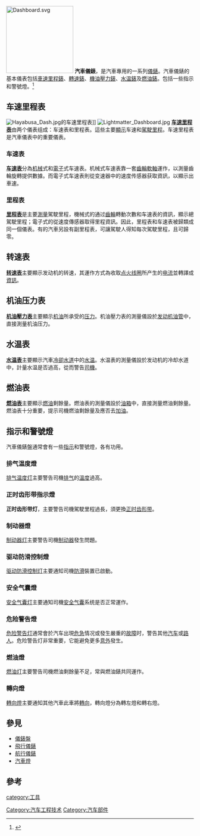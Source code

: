 [[File:Dashboard.svg|180px]]
'''汽車儀錶'''，是汽車專用的一系列[[儀錶|儀錶]]。汽車儀錶的基本儀表包括[[車速里程錶|車速里程錶]]、[[轉速錶|轉速錶]]、[[機油壓力錶|機油壓力錶]]、[[水温錶|水温錶]]及[[燃油錶|燃油錶]]。包括一些指示和警號燈。<ref>{{Cite web |url=http://www.tyai.tyc.edu.tw/am/mtkao/file/car/e/car-e12.pdf |title=汽車儀錶系統 |access-date=2011-12-24 |archive-date=2020-04-25 |archive-url=https://web.archive.org/web/20200425011510/https://www.tyai.tyc.edu.tw/am/mtkao/file/car/e/car-e12.pdf |dead-url=no }}</ref>

==车速里程表==
[[File:Hayabusa_Dash.jpg|thumb]]的车速里程表]]
[[File:Lightmatter_Dashboard.jpg|thumb]]
'''[[车速里程表|车速里程表]]'''由两个儀表组成：车速表和里程表。這些主要[[顯示|顯示]]车速和[[駕駛|駕駛]][[里程|里程]]。车速里程表是汽車儀表中的重要儀表。
===车速表===
'''[[车速表|车速表]]'''分為[[机械|机械]]式和[[電子|電子]]式车速表。机械式车速表靠一套[[齒輪|齒輪]][[軟軸|軟軸]]運作，以測量齒輪旋轉提供數據。而電子式车速表則從变速器中的速度传感器获取資訊，以顯示出車速。
===里程表===
'''[[里程表|里程表]]'''是主要[[測量|測量]]駕駛里程，機械式的通过[[齒輪|齒輪]]轉動次數和车速表的資訊，顯示總駕駛里程；電子式的從速度傳感器取得里程資訊。因此，里程表和车速表被歸類成同一個儀表。有的汽車另設有副里程表，可讓駕駛人得知每次駕駛里程，且可歸零。

==转速表==
'''[[转速表|转速表]]'''主要顯示发动机的转速，其運作方式為收取[[点火线圈|点火线圈]]所产生的[[电流|电流]]並轉譯成[[資訊|資訊]]。
==机油压力表==
'''[[机油壓力表|机油壓力表]]'''主要顯示[[机油|机油]]所承受的[[压力|压力]]。机油壓力表的測量儀設於[[发动机|发动机]][[油管|油管]]中，直接測量机油压力。
==水温表==
'''[[水温表|水温表]]'''主要顯示汽車[[冷卻水道|冷卻水道]]中的[[水温|水温]]。水温表的測量儀設於发动机的冷却水道中，計量水温是否過高，從而警告[[司機|司機]]。
==燃油表==
'''[[燃油表|燃油表]]'''主要顯示[[燃油|燃油]]剩餘量。燃油表的測量儀設於[[油箱|油箱]]中，直接測量燃油剩餘量。燃油表十分重要，提示司機燃油剩餘量及應否去[[加油|加油]]。
==指示和警號燈==
汽車儀錶盤通常會有一些[[指示燈|指示]]和警號燈，各有功用。
===排气温度燈===
[[排气温度灯|排气温度灯]]主要警告司機[[排气|排气]]的[[溫度|溫度]]過高。
===正时齿形带指示燈===
'''正时齿形带灯'''，主要警告司機駕駛里程過長，須更換[[同步帶|正时齿形带]]。
===制动器燈===
[[制动器灯|制动器灯]]主要警告司機[[制动器|制动器]]發生問題。
===驱动防滑控制燈===
[[驱动防滑控制灯|驱动防滑控制灯]]主要通知司機[[防滑|防滑]]裝置已啟動。
===安全气囊燈===
[[安全气囊灯|安全气囊灯]]主要通知司機[[安全气囊|安全气囊]]系统是否正常運作。
===危险警告燈===
[[危险警告灯|危险警告灯]]通常會於汽车出現[[危急|危急]]情况或發生嚴重的[[故障|故障]]时，警告其他[[汽车|汽车]]或[[路人|路人]]。危险警告灯非常重要，它能避免更多[[意外|意外]]發生。
===燃油燈===
[[燃油灯|燃油灯]]主要警告司機燃油剩餘量不足，常與燃油錶共同運作。
===轉向燈===
[[轉向燈|轉向燈]]主要通知其他汽車此車將[[轉向|轉向]]，轉向燈分為轉左燈和轉右燈。

==參見==
*[[儀錶盤|儀錶盤]]
*[[飛行儀錶|飛行儀錶]]
*[[航行儀錶|航行儀錶]]
*[[汽車燈|汽車燈]]

==參考==
<references/>
{{汽車內裝配件|collapsed}}
[[Category:汽车工程技术|Category:汽车工程技术]]
[[Category:汽车部件|Category:汽车部件]]
[[category:工具|category:工具]]
